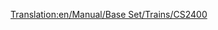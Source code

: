 [[Translation:en/Manual/Base Set/Trains/CS2400]]
{{hu/Manual/Base Set/Trains/Navbox Mozdonyok}}
{{hu/Manual/Base Set/Trains/Vonatok|Name=CS2400
|Image=[[File:en/Manual/Base Set/Trains/Cs2400.png]]
|Cost=£18,750 ($37.500)
|Speed=112 km/h (70 mph)
|Weight=120 t
|Power=2,400 hp (1,790 kW)
|Annual=£1,599 ($3.198)
|Designed=1965
|Lifespan=20 
|Capacity=N/A
|Leírás=Ez a mozdony olcsóbb, gyorsabb és sokkal erősebb, mint a vele egy időben megjelenő [[hu/Manual/Base Set/Trains/MJS 1000|MJS 1000]]. Utas- és könnyű teherszállításra használatos.
|Valósság=Nincs különösebb mintája, valamelyik keskeny gépterű dízelmozdonyra alapozhat. 
}}